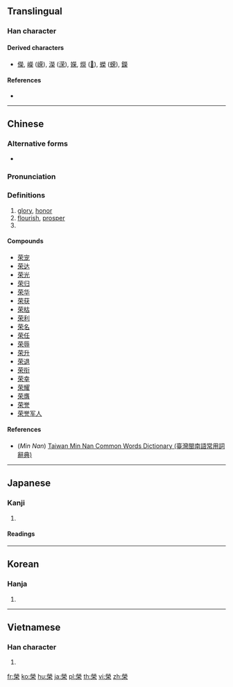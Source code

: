 ==Translingual==
{{Han simplified forms|榮|栄|荣}}

===Han character===
{{Han char|rn=75|rad=木|as=10|sn=14|four=99904|canj=FFBD|ids=⿱𤇾木}}

====Derived characters====
* [[儝]], [[嶸]] ([[嵘]]), [[濚]] ([[溁]]), [[嬫]], [[爃]] ([[𫞡]]), [[蠑]] ([[蝾]]), [[鑅]]

====References====
* {{Han ref|kx=0544.170|dkj=15273|dj=0932.010|hdz=21269.080|uh=69AE|ud=27054|bh=BA61|bd=47713}}

----

==Chinese==
{{zh-forms|s=荣}}

===Alternative forms===
* {{zh-l|栄}}

===Pronunciation===
{{zh-pron
|m=róng
|c=wing4
|h=pfs=yùng
|md=
|mn=êng
|w=
|mc=y
|oc=y
|cat=n
}}

===Definitions===
{{zh-hanzi}}

# [[glory]], [[honor]]
# [[flourish]], [[prosper]]
# {{surname|lang=zh}}

====Compounds====
* [[荣宠]]
* [[荣达]]
* [[荣光]]
* [[荣归]]
* [[荣华]]
* [[荣获]]
* [[荣枯]]
* [[荣利]]
* [[荣名]]
* [[荣任]]
* [[荣辱]]
* [[荣升]]
* [[荣退]]
* [[荣衔]]
* [[荣幸]]
* [[荣耀]]
* [[荣膺]]
* [[荣誉]]
* [[荣誉军人]]

====References====
* (''Min Nan'') [http://twblg.dict.edu.tw/holodict_new/index.html Taiwan Min Nan Common Words Dictionary (臺灣閩南語常用詞辭典)]

----

==Japanese==

===Kanji===
{{ja-kanji|grade=|rs=木10|style=ky|shin=栄}}

# {{defn|lang=ja|sort=木10}}

====Readings====
{{ja-readings|goon=[[よう]] (yō)|kanon=[[えい]] (ei)|kun=[[さかえる]] (sakaeru), [[はえ]] (hae)}}

----

==Korean==

===Hanja===
{{ko-hanja|hangeul=영|eumhun=영화 영, 명예 영, 피 영|rv=yeong|mr=yŏng|y=yeng}}

# {{defn|lang=ko|sort=木10}}

----

==Vietnamese==

===Han character===
{{vi-hantu|[[vinh]], [[vang]], [[vành]], [[vểnh]], [[vênh]], [[vanh]], [[văng]]|rs=木10}}

# {{defn|lang=vi|sort=木10}}

[[fr:榮]]
[[ko:榮]]
[[hu:榮]]
[[ja:榮]]
[[pl:榮]]
[[th:榮]]
[[vi:榮]]
[[zh:榮]]